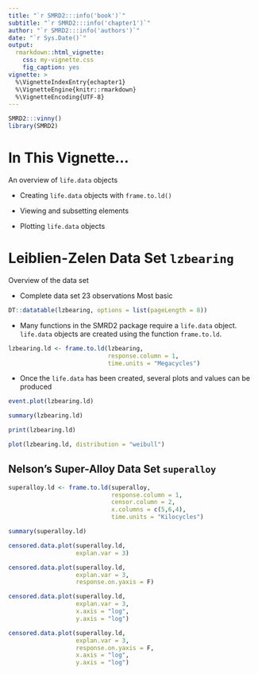 ```yaml
---
title: "`r SMRD2:::info('book')`"
subtitle: "`r SMRD2:::info('chapter1')`"
author: "`r SMRD2:::info('authors')`"
date: "`r Sys.Date()`"
output: 
  rmarkdown::html_vignette:
    css: my-vignette.css
    fig_caption: yes
vignette: >
  %\VignetteIndexEntry{echapter1}
  %\VignetteEngine{knitr::rmarkdown}
  %\VignetteEncoding{UTF-8}
---
```


```r
SMRD2:::vinny()
library(SMRD2)
```

# In This Vignette...

An overview of `life.data` objects

- Creating `life.data` objects with `frame.to.ld()`

- Viewing and subsetting elements

- Plotting `life.data` objects

# Leiblien-Zelen Data Set `lzbearing`

Overview of the data set 

- Complete data set 23 observations 
Most basic

```r
DT::datatable(lzbearing, options = list(pageLength = 8))
```

- Many functions in the SMRD2 package require a `life.data` object.  `life.data` objects are created using the function `frame.to.ld`.

```r
lzbearing.ld <- frame.to.ld(lzbearing, 
                            response.column = 1,
                            time.units = "Megacycles")
```

- Once the `life.data` has been created, several plots and values can be produced

```r
event.plot(lzbearing.ld)

summary(lzbearing.ld)

print(lzbearing.ld)

plot(lzbearing.ld, distribution = "weibull")
```

## Nelson's Super-Alloy Data Set `superalloy`

```r
superalloy.ld <- frame.to.ld(superalloy,
                             response.column = 1, 
                             censor.column = 2,
                             x.columns = c(5,6,4),
                             time.units = "Kilocycles")

summary(superalloy.ld)

censored.data.plot(superalloy.ld, 
                   explan.var = 3)

censored.data.plot(superalloy.ld, 
                   explan.var = 3,
                   response.on.yaxis = F)

censored.data.plot(superalloy.ld, 
                   explan.var = 3, 
                   x.axis = "log", 
                   y.axis = "log")

censored.data.plot(superalloy.ld, 
                   explan.var = 3,
                   response.on.yaxis = F, 
                   x.axis = "log", 
                   y.axis = "log")
```